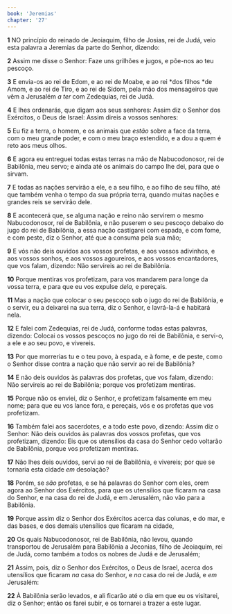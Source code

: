 ```yaml
---
book: 'Jeremias'
chapter: '27'
---
```


**1** NO princípio do reinado de Jeoiaquim, filho de Josias, rei de Judá, veio esta palavra a Jeremias da parte do Senhor, dizendo:

**2** Assim me disse o Senhor: Faze uns grilhões e jugos, e põe-nos ao teu pescoço.

**3** E envia-os ao rei de Edom, e ao rei de Moabe, e ao rei *dos filhos *de Amom, e ao rei de Tiro, e ao rei de Sidom, pela mão dos mensageiros que vêm a Jerusalém _a ter_ com Zedequias, rei de Judá.

**4** E lhes ordenarás, que digam aos seus senhores: Assim diz o Senhor dos Exércitos, o Deus de Israel: Assim direis a vossos senhores:

**5** Eu fiz a terra, o homem, e os animais que _estão_ sobre a face da terra, com o meu grande poder, e com o meu braço estendido, e a dou a quem é reto aos meus olhos.

**6** E agora eu entreguei todas estas terras na mão de Nabucodonosor, rei de Babilônia, meu servo; e ainda até os animais do campo lhe dei, para que o sirvam.

**7** E todas as nações servirão a ele, e a seu filho, e ao filho de seu filho, até que também venha o tempo da sua própria terra, quando muitas nações e grandes reis se servirão dele.

**8** E acontecerá que, se alguma nação e reino não servirem o mesmo Nabucodonosor, rei de Babilônia, e não puserem o seu pescoço debaixo do jugo do rei de Babilônia, a essa nação castigarei com espada, e com fome, e com peste, diz o Senhor, até que a consuma pela sua mão;

**9** E vós não deis ouvidos aos vossos profetas, e aos vossos adivinhos, e aos vossos sonhos, e aos vossos agoureiros, e aos vossos encantadores, que vos falam, dizendo: Não servireis ao rei de Babilônia.

**10** Porque mentiras vos profetizam, para vos mandarem para longe da vossa terra, e para que eu vos expulse _dela,_ e pereçais.

**11** Mas a nação que colocar o seu pescoço sob o jugo do rei de Babilônia, e o servir, eu a deixarei na sua terra, diz o Senhor, e lavrá-la-á e habitará nela.

**12** E falei com Zedequias, rei de Judá, conforme todas estas palavras, dizendo: Colocai os vossos pescoços no jugo do rei de Babilônia, e servi-o, a ele e ao seu povo, e vivereis.

**13** Por que morrerias tu e o teu povo, à espada, e à fome, e de peste, como o Senhor disse contra a nação que não servir ao rei de Babilônia?

**14** E não deis ouvidos às palavras dos profetas, que vos falam, dizendo: Não servireis ao rei de Babilônia; porque vos profetizam mentiras.

**15** Porque não os enviei, diz o Senhor, e profetizam falsamente em meu nome; para que eu vos lance fora, e pereçais, vós e os profetas que vos profetizam.

**16** Também falei aos sacerdotes, e a todo este povo, dizendo: Assim diz o Senhor: Não deis ouvidos às palavras dos vossos profetas, que vos profetizam, dizendo: Eis que os utensílios da casa do Senhor cedo voltarão de Babilônia, porque vos profetizam mentiras.

**17** Não lhes deis ouvidos, servi ao rei de Babilônia, e vivereis; por que se tornaria esta cidade _em_ desolação?

**18** Porém, se _são_ profetas, e se há palavras do Senhor com eles, orem agora ao Senhor dos Exércitos, para que os utensílios que ficaram na casa do Senhor, e na casa do rei de Judá, e em Jerusalém, não vão para a Babilônia.

**19** Porque assim diz o Senhor dos Exércitos acerca das colunas, e do mar, e das bases, e dos demais utensílios que ficaram na cidade,

**20** Os quais Nabucodonosor, rei de Babilônia, não levou, quando transportou de Jerusalém para Babilônia a Jeconias, filho de Jeoiaquim, rei de Judá, como também a todos os nobres de Judá e de Jerusalém;

**21** Assim, pois, diz o Senhor dos Exércitos, o Deus de Israel, acerca dos utensílios que ficaram _na_ casa do Senhor, e _na_ casa do rei de Judá, e _em_ Jerusalém:

**22** À Babilônia serão levados, e ali ficarão até o dia em que eu os visitarei, diz o Senhor; então os farei subir, e os tornarei a trazer a este lugar.
